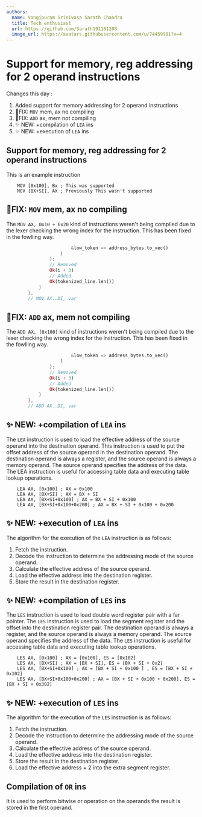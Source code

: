 ```yaml
---
authors:
  name: Vangipuram Srinivasa Sarath Chandra
  title: Tech enthusiast
  url: https://github.com/Sarath191181208
  image_url: https://avatars.githubusercontent.com/u/74459981?v=4
---
```



# Support for memory, reg addressing for 2 operand instructions

Changes this day :

1. Added support for memory addressing for 2 operand instructions
2. 🐞FIX: `MOV` mem, ax no compiling
3. 🐞FIX: `ADD` ax, mem not compiling
4. ✨ NEW: +compilation of `LEA` ins
5. ✨ NEW: +execution of `LEA` ins

## Support for memory, reg addressing for 2 operand instructions

This is an example instruction

```asm6502 showLineNumbers
    MOV [0x100], Bx ; This was supported
    MOV [BX+SI], AX ; Previously This wasn't supported
```

## 🐞FIX: `MOV` mem, ax no compiling

The `MOV AX, 0x10 + 0x20` kind of instructions weren't being compiled due to the lexer checking the wrong index for the instruction. This has been fixed in the fowlling way.

```rust showLineNumbers
                        &low_token => address_bytes.to_vec()
                    )
                );
                // Removed
                Ok(i + 3)
                // Added
                Ok(tokenized_line.len())
            }
        },
        // MOV AX..DI, var
```

## 🐞FIX: `ADD` ax, mem not compiling

The `ADD AX, [0x100]` kind of instructions weren't being compiled due to the lexer checking the wrong index for the instruction. This has been fixed in the fowlling way.

```rust showLineNumbers
                        &low_token => address_bytes.to_vec()
                    )
                );
                // Removed
                Ok(i + 3)
                // Added
                Ok(tokenized_line.len())
            }
        },
        // ADD AX..DI, var
```

## ✨ NEW: +compilation of `LEA` ins

The `LEA` instruction is used to load the effective address of the source operand into the destination operand. This instruction is used to put the offset address of the source operand in the destination operand. The destination operand is always a register, and the source operand is always a memory operand. The source operand specifies the address of the data. The LEA instruction is useful for accessing table data and executing table lookup operations.

```asm6502 showLineNumbers
    LEA AX, [0x100] ; AX = 0x100
    LEA AX, [BX+SI] ; AX = BX + SI
    LEA AX, [BX+SI+0x100] ; AX = BX + SI + 0x100
    LEA AX, [BX+SI+0x100+0x200] ; AX = BX + SI + 0x100 + 0x200
```

## ✨ NEW: +execution of `LEA` ins

The algorithm for the execution of the `LEA` instruction is as follows:

1. Fetch the instruction.
2. Decode the instruction to determine the addressing mode of the source operand.
3. Calculate the effective address of the source operand.
4. Load the effective address into the destination register.
5. Store the result in the destination register.

## ✨ NEW: +compilation of `LES` ins

The `LES` instruction is used to load double word register pair with a far pointer. The `LES` instruction is used to load the segment register and the offset into the destination register pair. The destination operand is always a register, and the source operand is always a memory operand. The source operand specifies the address of the data. The `LES` instruction is useful for accessing table data and executing table lookup operations.

```asm6502 showLineNumbers
    LES AX, [0x100] ; AX = [0x100], ES = [0x102]
    LES AX, [BX+SI] ; AX = [BX + SI], ES = [BX + SI + 0x2]
    LES AX, [BX+SI+0x100] ; AX = [BX + SI + 0x100 ] , ES = [BX + SI + 0x102]
    LES AX, [BX+SI+0x100+0x200] ; AX = [BX + SI + 0x100 + 0x200], ES = [BX + SI + 0x302]
```

## ✨ NEW: +execution of `LES` ins

The algorithm for the execution of the `LES` instruction is as follows:

1. Fetch the instruction.
2. Decode the instruction to determine the addressing mode of the source operand.
3. Calculate the effective address of the source operand.
4. Load the effective address into the destination register.
5. Store the result in the destination register.
6. Load the effective address + 2 into the extra segment register.

## Compilation of `OR` ins

It is used to perform bitwise or operation on the operands the result is stored in the first operand.

<GenerateCompilationTable 
        instructionName="OR"
        reg_16bit_and_anything_ins= {0x0B}
        reg_8bit_and_anything_ins= {0x0A}
        indexed_addressing_and_anyting_ins= {0x09}
        addr_and_8bit_reg= {0x08}
        al_and_num_ins= {0x0C}
        ax_and_num_ins= {0x0D}
        reg16bit_and_16bit_num= {0x81}
        reg16bit_and_8bit_num= {0x83}
        reg8bit_and_num= {0x80}
        reg_num_sub_ins= {0xC8}
        addr16bit_and_16bit_num= {0x81}
        addr16bit_and_8bit_num= {0x83}
        addr8bit_and_num= {0x80}
        addr_num_sub_ins= {0x0E}
/>
